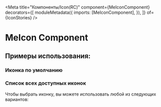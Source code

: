 
<Meta
  title="Компоненты/Icon(RC)"
  component={MeIconComponent}
  decorators={[
    moduleMetadata({
      imports: [MeIconComponent],
    }),
  ]}
  of={IconStories}
/>

# MeIcon Component

## Примеры использования:

### Иконка по умолчанию

<Story name="Default" of={IconStories.Default} />

<Controls of={IconStories.Default} />

<Source of={IconStories.Default} dark />

### Список всех доступных иконок

Чтобы выбрать иконку, вы можете использовать любой из следующих вариантов:

<Source of={IconStories.AllIcons} dark />
